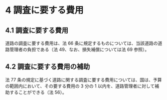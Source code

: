 
# 4 調査に要する費用

## 4.1 調査に要する費用

道路の調査に要する費用は、法 66 条に規定するものについては、当該道路の道路管理者の負担である（法 49、なお、損失補償については法 69 参照）。

## 4.2 調査に要する費用の補助

法 77 条の規定に基づく道路に関する調査に要する費用については、国は、予算の範囲内において、その要する費用の 3 分の 1 以内を、道路管理者に対して補助することができる（法 56）。
